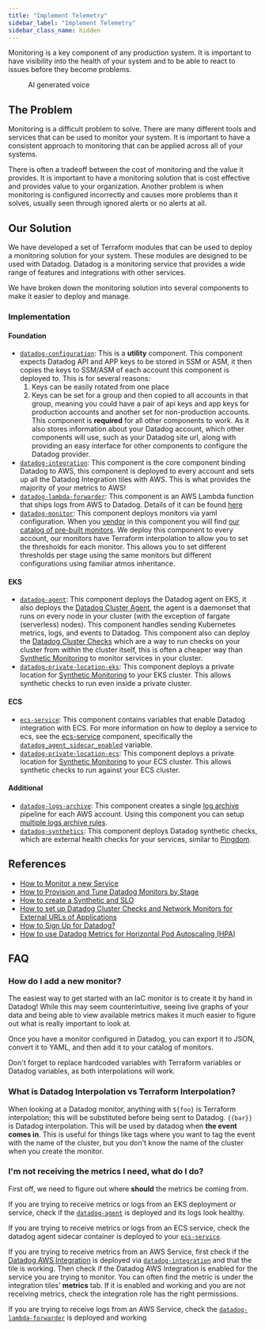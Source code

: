 ```yaml
---
title: "Implement Telemetry"
sidebar_label: "Implement Telemetry"
sidebar_class_name: hidden
---
```


Monitoring is a key component of any production system. It is important to have visibility into the health of your system and to be able to react to issues before they become problems.

<figure>
  <ReactPlayer controls url='https://docs.cloudposse.com/assets/refarch/handoffs/monitoring.mp4' />
  <figcaption>AI generated voice</figcaption>
</figure>

## The Problem

Monitoring is a difficult problem to solve. There are many different tools and services that can be used to monitor your system. It is important to have a consistent approach to monitoring that can be applied across all of your systems.

There is often a tradeoff between the cost of monitoring and the value it provides. It is important to have a monitoring solution that is cost effective and provides value to your organization. Another problem is when monitoring is configured incorrectly and causes more problems than it solves, usually seen through ignored alerts or no alerts at all.

## Our Solution

We have developed a set of Terraform modules that can be used to deploy a monitoring solution for your system. These modules are designed to be used with Datadog. Datadog is a monitoring service that provides a wide range of features and integrations with other services.

We have broken down the monitoring solution into several components to make it easier to deploy and manage.

### Implementation

#### Foundation

- [`datadog-configuration`](/components/library/aws/datadog-configuration/): This is a **utility** component. This component expects Datadog API and APP keys to be stored in SSM or ASM, it then copies the keys to SSM/ASM of each account this component is deployed to. This is for several reasons:
  1. Keys can be easily rotated from one place
  2. Keys can be set for a group and then copied to all accounts in that group, meaning you could have a pair of api keys and app keys for production accounts and another set for non-production accounts.
  This component is **required** for all other components to work. As it also stores information about your Datadog account, which other components will use, such as your Datadog site url, along with providing an easy interface for other components to configure the Datadog provider.
- [`datadog-integration`](/components/library/aws/datadog-integration/): This component is the core component binding Datadog to AWS, this component is deployed to every account and sets up all the Datadog Integration tiles with AWS. This is what provides the majority of your metrics to AWS!
- [`datadog-lambda-forwarder`](/components/library/aws/datadog-lambda-forwarder/): This component is an AWS Lambda function that ships logs from AWS to Datadog. Details of it can be found [here](https://docs.datadoghq.com/logs/guide/forwarder/?tab=terraform)
- [`datadog-monitor`](/components/library/aws/datadog-monitor/): This component deploys monitors via yaml configuration. When you [vendor](https://atmos.tools/cli/commands/vendor/usage/#docusaurus_skipToContent_fallback) in this component you will find [our catalog of pre-built monitors](https://github.com/cloudposse/terraform-datadog-platform/tree/main/catalog/monitors). We deploy this component to every account, our monitors have Terraform interpolation to allow you to set the thresholds for each monitor. This allows you to set different thresholds per stage using the same monitors but different configurations using familiar atmos inheritance.

#### EKS

- [`datadog-agent`](/components/library/aws/eks/datadog-agent/): This component deploys the Datadog agent on EKS, it also deploys the [Datadog Cluster Agent](https://docs.datadoghq.com/agent/cluster_agent/), the agent is a daemonset that runs on every node in your cluster (with the exception of fargate (serverless) nodes). This component handles sending Kubernetes metrics, logs, and events to Datadog. This component also can deploy the [Datadog Cluster Checks](https://docs.datadoghq.com/containers/cluster_agent/clusterchecks/) which are a way to run checks on your cluster from within the cluster itself, this is often a cheaper way than [Synthetic Monitoring](https://docs.datadoghq.com/synthetics/) to monitor services in your cluster.
- [`datadog-private-location-eks`](/components/library/aws/datadog-synthetics-private-location/): This component deploys a private location for [Synthetic Monitoring](https://docs.datadoghq.com/synthetics/) to your EKS cluster. This allows synthetic checks to run even inside a private cluster.

#### ECS

- [`ecs-service`](/components/library/aws/ecs-service/): This component contains variables that enable Datadog integration with ECS. For more information on how to deploy a service to ecs, see the [ecs-service](/components/library/aws/ecs-service/) component, specifically the [`datadog_agent_sidecar_enabled`](/components/library/aws/ecs-service/#input_datadog_agent_sidecar_enabled) variable.
- [`datadog-private-location-ecs`](/components/library/aws/datadog-private-location-ecs/): This component deploys a private location for [Synthetic Monitoring](https://docs.datadoghq.com/synthetics/) to your ECS cluster. This allows synthetic checks to run against your ECS cluster.

#### Additional

- [`datadog-logs-archive`](/components/library/aws/datadog-logs-archive/): This component creates a single [log archive](https://docs.datadoghq.com/logs/log_configuration/archives/?tab=awss3) pipeline for each AWS account. Using this component you can setup [multiple logs archive rules](https://docs.datadoghq.com/logs/log_configuration/archives/?tab=awss3#multiple-archives).
- [`datadog-synthetics`](/components/library/aws/datadog-synthetics/): This component deploys Datadog synthetic checks, which are external health checks for your services, similar to [Pingdom](https://www.pingdom.com/).

## References

- [How to Monitor a new Service](/layers/monitoring/datadog/tutorials/how-to-monitor-a-new-service)
- [How to Provision and Tune Datadog Monitors by Stage](/reference-architecture/how-to-guides/tutorials/how-to-provision-and-tune-Datadog-monitors-by-stage/)
- [How to create a Synthetic and SLO](/layers/monitoring/datadog/tutorials/how-to-create-a-synthetic-and-slo)
- [How to set up Datadog Cluster Checks and Network Monitors for External URLs of Applications](/reference-architecture/how-to-guides/tutorials/how-to-implement-sre-with-Datadog/how-to-setup-Datadog-cluster-checks-and-network-monitors-for-ext/)
- [How to Sign Up for Datadog?](/reference-architecture/how-to-guides/tutorials/how-to-sign-up-for-Datadog/)
- [How to use Datadog Metrics for Horizontal Pod Autoscaling (HPA)](/reference-architecture/how-to-guides/tutorials/how-to-use-Datadog-metrics-for-horizontal-pod-autoscaling-hpa/)

## FAQ

### How do I add a new monitor?

The easiest way to get started with an IaC monitor is to create it by hand in Datadog! While this may seem counterintuitive, seeing live graphs of your data and being able to view available metrics makes it much easier to figure out what is really important to look at.

Once you have a monitor configured in Datadog, you can export it to JSON, convert it to YAML, and then add it to your catalog of monitors.

Don't forget to replace hardcoded variables with Terraform variables or Datadog variables, as both interpolations will work.

### What is Datadog Interpolation vs Terraform Interpolation?

When looking at a Datadog monitor, anything with `${foo}` is Terraform interpolation; this will be substituted before being sent to Datadog.
`{{bar}}` is Datadog interpolation. This will be used by datadog when **the event comes in**. This is useful for things like tags where you want to tag the event with the name of the cluster, but you don't know the name of the cluster when you create the monitor.

### I'm not receiving the metrics I need, what do I do?

First off, we need to figure out where **should** the metrics be coming from.

If you are trying to receive metrics or logs from an EKS deployment or service, check if the [`datadog-agent`](/components/library/aws/eks/Datadog-agent/) is deployed and its logs look healthy.

If you are trying to receive metrics or logs from an ECS service, check the datadog agent sidecar container is deployed to your [`ecs-service`](/components/library/aws/ecs-service/).

If you are trying to receive metrics from an AWS Service, first check if the [Datadog AWS Integration](https://app.datadoghq.com/integrations/amazon-web-services) is deployed via [`datadog-integration`](/components/library/aws/datadog-integration/) and that the tile is working. Then check if the Datadog AWS Integration is enabled for the service you are trying to monitor. You can often find the metric is under the integration tiles' **metrics** tab. If it is enabled and working and you are not receiving metrics, check the integration role has the right permissions.

If you are trying to receive logs from an AWS Service, check the [`datadog-lambda-forwarder`](/components/library/aws/datadog-lambda-forwarder/) is deployed and working

